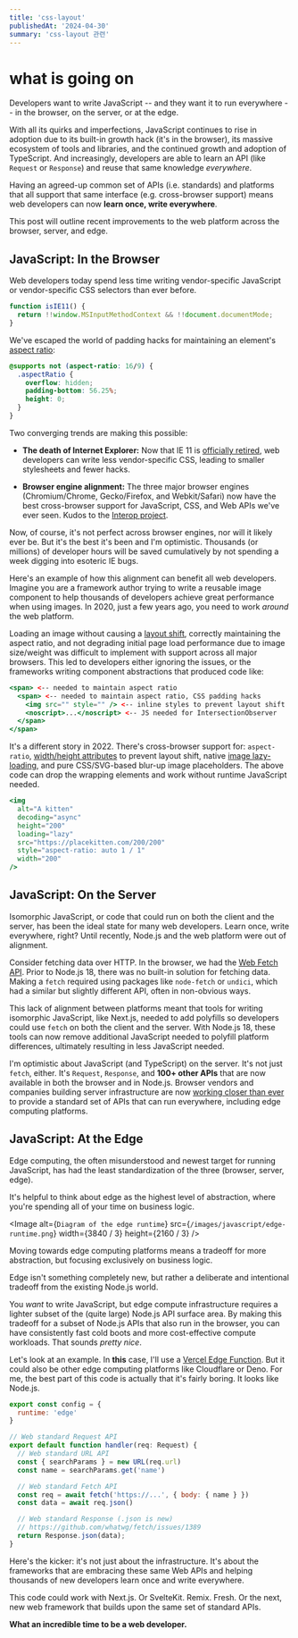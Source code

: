 ```yaml
---
title: 'css-layout'
publishedAt: '2024-04-30'
summary: 'css-layout 관련'
---
```


# what is going on

Developers want to write JavaScript -- and they want it to run everywhere -- in the browser, on the server, or at the edge.

With all its quirks and imperfections, JavaScript continues to rise in adoption due to its built-in growth hack (it's in the browser), its massive ecosystem of tools and libraries, and the continued growth and adoption of TypeScript. And increasingly, developers are able to learn an API (like `Request` or `Response`) and reuse that same knowledge _everywhere_.

Having an agreed-up common set of APIs (i.e. standards) and platforms that all support that same interface (e.g. cross-browser support) means web developers can now **learn once, write everywhere**.

This post will outline recent improvements to the web platform across the browser, server, and edge.

## JavaScript: In the Browser

Web developers today spend less time writing vendor-specific JavaScript or vendor-specific CSS selectors than ever before.

```jsx
function isIE11() {
  return !!window.MSInputMethodContext && !!document.documentMode;
}
```

We've escaped the world of padding hacks for maintaining an element's [aspect ratio](https://developer.mozilla.org/en-US/docs/Web/CSS/aspect-ratio):

```css
@supports not (aspect-ratio: 16/9) {
  .aspectRatio {
    overflow: hidden;
    padding-bottom: 56.25%;
    height: 0;
  }
}
```

Two converging trends are making this possible:

- **The death of Internet Explorer:** Now that IE 11 is [officially retired](https://www.bleepingcomputer.com/news/microsoft/microsoft-edge-update-will-disable-internet-explorer-in-february/), web developers can write less vendor-specific CSS, leading to smaller stylesheets and fewer hacks.

- **Browser engine alignment:** The three major browser engines (Chromium/Chrome, Gecko/Firefox, and Webkit/Safari) now have the best cross-browser support for JavaScript, CSS, and Web APIs we've ever seen. Kudos to the [Interop project](https://web.dev/interop-2022/).

Now, of course, it's not perfect across browser engines, nor will it likely ever be. But it's the best it's been and I'm optimistic. Thousands (or millions) of developer hours will be saved cumulatively by not spending a week digging into esoteric IE bugs.

Here's an example of how this alignment can benefit all web developers. Imagine you are a framework author trying to write a reusable image component to help thousands of developers achieve great performance when using images. In 2020, just a few years ago, you need to work _around_ the web platform.

Loading an image without causing a [layout shift](https://web.dev/cls/), correctly maintaining the aspect ratio, and not degrading initial page load performance due to image size/weight was difficult to implement with support across all major browsers. This led to developers either ignoring the issues, or the frameworks writing component abstractions that produced code like:

```jsx
<span> <-- needed to maintain aspect ratio
  <span> <-- needed to maintain aspect ratio, CSS padding hacks
    <img src="" style="" /> <-- inline styles to prevent layout shift
    <noscript>...</noscript> <-- JS needed for IntersectionObserver
  </span>
</span>
```

It's a different story in 2022. There's cross-browser support for: `aspect-ratio`, [width/height attributes](https://web.dev/optimize-cls/) to prevent layout shift, native [image lazy-loading](https://developer.mozilla.org/en-US/docs/Web/Performance/Lazy_loading), and pure CSS/SVG-based blur-up image placeholders. The above code can drop the wrapping elements and work without runtime JavaScript needed.

```jsx
<img
  alt="A kitten"
  decoding="async"
  height="200"
  loading="lazy"
  src="https://placekitten.com/200/200"
  style="aspect-ratio: auto 1 / 1"
  width="200"
/>
```

## JavaScript: On the Server

Isomorphic JavaScript, or code that could run on both the client and the server, has been the ideal state for many web developers. Learn once, write everywhere, right? Until recently, Node.js and the web platform were out of alignment.

Consider fetching data over HTTP. In the browser, we had the [Web Fetch API](https://developer.mozilla.org/en-US/docs/Web/API/Fetch_API). Prior to Node.js 18, there was no built-in solution for fetching data. Making a `fetch` required using packages like `node-fetch` or `undici`, which had a similar but slightly different API, often in non-obvious ways.

This lack of alignment between platforms meant that tools for writing isomorphic JavaScript, like Next.js, needed to add polyfills so developers could use `fetch` on both the client and the server. With Node.js 18, these tools can now remove additional JavaScript needed to polyfill platform differences, ultimately resulting in less JavaScript needed.

I'm optimistic about JavaScript (and TypeScript) on the server. It's not just `fetch`, either. It's `Request`, `Response`, and **100+ other APIs** that are now available in both the browser and in Node.js. Browser vendors and companies building server infrastructure are now [working closer than ever](https://wintercg.org/) to provide a standard set of APIs that can run everywhere, including edge computing platforms.

## JavaScript: At the Edge

Edge computing, the often misunderstood and newest target for running JavaScript, has had the least standardization of the three (browser, server, edge).

It's helpful to think about edge as the highest level of abstraction, where you're spending all of your time on business logic.

<Image
  alt={`Diagram of the edge runtime`}
  src={`/images/javascript/edge-runtime.png`}
  width={3840 / 3}
  height={2160 / 3}
/>

Moving towards edge computing platforms means a tradeoff for more abstraction, but focusing exclusively on business logic.

Edge isn't something completely new, but rather a deliberate and intentional tradeoff from the existing Node.js world.

You _want_ to write JavaScript, but edge compute infrastructure requires a lighter subset of the (quite large) Node.js API surface area. By making this tradeoff for a subset of Node.js APIs that also run in the browser, you can have consistently fast cold boots and more cost-effective compute workloads. That sounds _pretty nice_.

Let's look at an example. In **this** case, I'll use a [Vercel Edge Function](https://vercel.com/blog/edge-functions-generally-available). But it could also be other edge computing platforms like Cloudflare or Deno. For me, the best part of this code is actually that it's fairly boring. It looks like Node.js.

```jsx
export const config = {
  runtime: 'edge'
}

// Web standard Request API
export default function handler(req: Request) {
  // Web standard URL API
  const { searchParams } = new URL(req.url)
  const name = searchParams.get('name')

  // Web standard Fetch API
  const req = await fetch('https://...', { body: { name } })
  const data = await req.json()

  // Web standard Response (.json is new)
  // https://github.com/whatwg/fetch/issues/1389
  return Response.json(data);
}
```

Here's the kicker: it's not just about the infrastructure. It's about the frameworks that are embracing these same Web APIs and helping thousands of new developers learn once and write everywhere.

This code could work with Next.js. Or SvelteKit. Remix. Fresh. Or the next, new web framework that builds upon the same set of standard APIs.

**What an incredible time to be a web developer.**